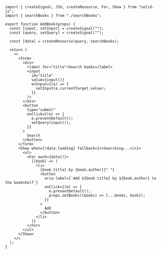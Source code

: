 ```tsx
import { createSignal, JSX, createResource, For, Show } from "solid-js";
import { searchBooks } from "./searchBooks";

export function AddBook(props) {
  const [input, setInput] = createSignal("");
  const [query, setQuery] = createSignal("");

  const [data] = createResource(query, searchBooks);

  return (
    <>
      <form>
        <div>
          <label for="title">Search books</label>
          <input
            id="title"
            value={input()}
            onInput={(e) => {
              setInput(e.currentTarget.value);
            }}
          />
        </div>
        <button
          type="submit"
          onClick={(e) => {
            e.preventDefault();
            setQuery(input());
          }}
        >
          Search
        </button>
      </form>
      <Show when={!data.loading} fallback={<>Searching...</>}>
        <ul>
          <For each={data()}>
            {(book) => (
              <li>
                {book.title} by {book.author}{" "}
                <button
                  aria-label={`Add ${book.title} by ${book.author} to the bookshelf`}
                  onClick={(e) => {
                    e.preventDefault();
                    props.setBooks((books) => [...books, book]);
                  }}
                >
                  Add
                </button>
              </li>
            )}
          </For>
        </ul>
      </Show>
    </>
  );
}
```
